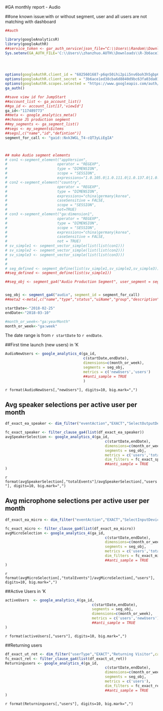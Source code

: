 #GA monthly report - Audio

##one known issue:with or without segment, user and all users are not matching with dashboard

```r
##auth

library(googleAnalyticsR)
library(googleAuthR)
##service_token <- gar_auth_service(json_file="C:\\Users\\Random\\Downloads\\R-40e8fcb3b34b.json")
Sys.setenv(GA_AUTH_FILE='C:\\Users\\zhanzhuo.AUTH\\Downloads\\R-3b6ace1ed38c.json')




options(googleAuthR.client_id = "6825601687-p6qn50ihi2pii5nv6boh3h5gbp6d5u2n.apps.googleusercontent.com")
options(googleAuthR.client_secret = "3b6ace1ed38cba6d8840d9bc63fa03da01cc1629")
options(googleAuthR.scopes.selected = "https://www.googleapis.com/auth/analytics")
ga_auth()

##save view id for JumpStart
##account_list <- ga_account_list()
##ga_id <- account_list[17,'viewId']
ga_id<-"117489773"
##meta <- google_analytics_meta()
##choose JS production segment
##my_segments <- ga_segment_list()
##segs <- my_segments$items
##segs[,c("name","id","defintion")]
segment_for_call <- "gaid::Nxk3WGL_T4-cQT3yLiEgIA"



## make Audio segment elements
# con1 <-segment_element("appVersion", 
#                       operator = "REGEXP", 
#                       type = "DIMENSION", 
#                       scope = "SESSION",
#                       expressions="1.0.105.0|1.0.111.0|1.0.137.0|1.0.138.0")
# con2 <-segment_element("country", 
#                       operator = "REGEXP", 
#                       type = "DIMENSION", 
#                       expressions="china|germany|korea", 
#                       caseSensitive = FALSE,
#                       scope = "SESSION",
#                       not=TRUE)
# con3 <-segment_element("ga:dimension1", 
#                       operator = "REGEXP", 
#                       type = "DIMENSION", 
#                       scope = "SESSION",
#                       expressions="china|germany|korea", 
#                       caseSensitive = FALSE,
#                       not = TRUE)
# sv_simple1 <- segment_vector_simple(list(list(con1)))
# sv_simple2 <- segment_vector_simple(list(list(con2)))
# sv_simple3 <- segment_vector_simple(list(list(con3)))
# 
# 
# seg_defined <- segment_define(list(sv_simple1,sv_simple2,sv_simple3))
##seg_defined <- segment_define(list(sv_simple1))

##seg_obj <- segment_ga4("Audio Production Segment", user_segment = seg_defined)


seg_obj <- segment_ga4("audio", segment_id = segment_for_call)
##meta2 <-meta[,c("name","type","status","uiName","group","description")]

startDate<-"2018-02-25"
endDate<-"2018-03-10"

#month_or_week<-"ga:yearMonth"
month_or_week<-"ga:week"

```
The date range is from `r startDate` to `r endDate`.


##First time launch (new users) in 'K

```r


AudioNewUsers <- google_analytics_4(ga_id, 
                                    c(startDate,endDate), 
                                    dimensions=c(month_or_week), 
                                    segments = seg_obj, 
                                    metrics = c('newUsers','users')
                                    ##anti_sample = TRUE
                                    )
```
`r format(AudioNewUsers[,"newUsers"], digits=10, big.mark=",")`



## Avg speaker selections per active user per month
```r

df_exact_ea_speaker <- dim_filter("eventAction","EXACT","SelectOutputDevice",caseSensitive = FALSE,not = FALSE)

fc_exact_speaker <- filter_clause_ga4(list(df_exact_ea_speaker))
avgSpeakerSelection <- google_analytics_4(ga_id, 
                                              c(startDate,endDate), 
                                              dimensions=c(month_or_week), 
                                              segments = seg_obj, 
                                              metrics = c('users','totalEvents'),
                                              dim_filters = fc_exact_speaker
                                              ##anti_sample = TRUE
)
```
`r format(avgSpeakerSelection[,"totalEvents"]/avgSpeakerSelection[,"users"], digits=10, big.mark=",")`

## Avg microphone selections per active user per month
```r

df_exact_ea_micro <- dim_filter("eventAction","EXACT","SelectInputDevice",caseSensitive = FALSE,not = FALSE)

fc_exact_micro <- filter_clause_ga4(list(df_exact_ea_micro))
avgMicroSelection <- google_analytics_4(ga_id, 
                                              c(startDate,endDate), 
                                              dimensions=c(month_or_week), 
                                              segments = seg_obj, 
                                              metrics = c('users','totalEvents'),
                                              dim_filters = fc_exact_micro
                                              ##anti_sample = TRUE
)
```
`r format(avgMicroSelection[,"totalEvents"]/avgMicroSelection[,"users"], digits=10, big.mark=",")`



##Active Users in 'K
```r

activeUsers  <- google_analytics_4(ga_id, 
                                        c(startDate,endDate), 
                                        segments = seg_obj, 
                                        dimensions=c(month_or_week), 
                                        metrics = c('users','newUsers')
                                        ##anti_sample = TRUE
)
```
`r format(activeUsers[,"users"], digits=10, big.mark=",")`

##Returning users
```r

df_exact_ut_ret <- dim_filter("userType","EXACT","Returning Visitor",caseSensitive = FALSE,not = FALSE)
fc_exact_ret <- filter_clause_ga4(list(df_exact_ut_ret))
Returningusers <- google_analytics_4(ga_id, 
                                              c(startDate,endDate), 
                                              dimensions=c(month_or_week), 
                                              segments = seg_obj, 
                                              metrics = c('users'),
                                              dim_filters = fc_exact_ret
                                              ##anti_sample = TRUE
)
```
`r format(Returningusers[,"users"], digits=10, big.mark=",")`




